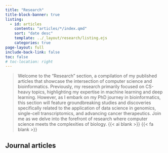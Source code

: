 ```yaml
---
title: "Research"
title-block-banner: true
listing:
  - id: articles
    contents: "articles/*/index.qmd"
    sort: "date desc"
    template: ../_layout/research/listing.ejs
    categories: true
page-layout: full
include-back-link: false
toc: false
# toc-location: right
---
```


<!-- ::: {.callout-note appearance="simple"} -->

> Welcome to the "Research" section, a compilation of my published articles that showcase the intersection of computer science and bioinformatics. Previously, my research primarily focused on CS-heavy topics, highlighting my expertise in machine learning and deep learning. However, as I embark on my PhD journey in bioinformatics, this section will feature groundbreaking studies and discoveries specifically related to the application of data science in genomics, single-cell transcriptomics, and advancing cancer therapeutics. Join me as we delve into the forefront of research where computer science meets the complexities of biology. {{< ai blank >}} {{< fa blank >}}

<!-- ::: -->


## Journal articles

:::{#articles}
:::